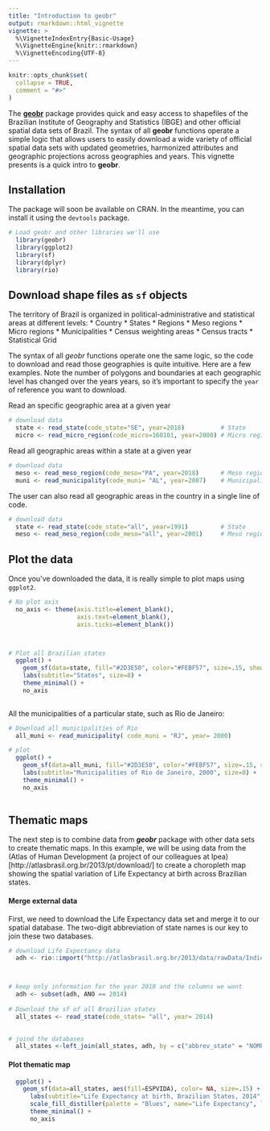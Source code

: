 ---
title: "Introduction to geobr"
output: rmarkdown::html_vignette
vignette: >
  %\VignetteIndexEntry{Basic-Usage}
  %\VignetteEngine{knitr::rmarkdown}
  %\VignetteEncoding{UTF-8}
---

```{r, include = FALSE}
knitr::opts_chunk$set(
  collapse = TRUE,
  comment = "#>"
)
```

The [**geobr**](https://github.com/ipeaGIT/geobr) package provides quick and easy access to shapefiles of the Brazilian Institute of Geography and Statistics (IBGE) and other official spatial data sets of Brazil. The syntax of all **geobr** functions operate a simple logic that allows users to easily download a wide variety of official spatial data sets with updated geometries, harmonized attributes and geographic projections across geographies and years. This vignette presents is a quick intro to **geobr**.


## Installation

The package will soon be available on CRAN. In the meantime, you can install it using the `devtools` package.

```{r }
# Load geobr and other libraries we'll use
  library(geobr)
  library(ggplot2)
  library(sf)
  library(dplyr)
  library(rio)

```



## Download shape files as `sf` objects

The territory of Brazil is organized in political-administrative and statistical areas at different levels: 
* Country
* States
* Regions
* Meso regions
* Micro regions
* Municipalities
* Census weighting areas
* Census tracts
* Statistical Grid 

The syntax of all *geobr* functions operate one the same logic, so the code to download and read those geographies is quite intuitive. Here are a few examples. Note the number of polygons and boundaries at each geographic level has changed over the years years, so it's important to specify the `year` of reference you want to download.


Read an specific geographic area at a given year
```{r message=FALSE,warning=FALSE,results='hide'}
# download data
  state <- read_state(code_state="SE", year=2018)          # State
  micro <- read_micro_region(code_micro=160101, year=2000) # Micro region

```


Read all geographic areas within a state at a given year
```{r message=FALSE,warning=FALSE,results='hide'}
# download data
  meso <- read_meso_region(code_meso="PA", year=2018)      # Meso region
  muni <- read_municipality(code_muni= "AL", year=2007)    # Municipality

```


The user can also read all geographic areas in the country in a single line of code.
```{r message=FALSE,warning=FALSE,results='hide'}
# download data
  state <- read_state(code_state="all", year=1991)         # State
  meso <- read_meso_region(code_meso="all", year=2001)     # Meso region

```


## Plot the data


Once you've downloaded the data, it is really simple to plot maps using `ggplot2`.


```{r , fig.height = 8, fig.width = 8, fig.align = "center",message=FALSE,warning=FALSE}

# No plot axis
  no_axis <- theme(axis.title=element_blank(),
                   axis.text=element_blank(),
                   axis.ticks=element_blank())



# Plot all Brazilian states
  ggplot() + 
    geom_sf(data=state, fill="#2D3E50", color="#FEBF57", size=.15, show.legend = FALSE) + 
    labs(subtitle="States", size=8) + 
    theme_minimal() +
    no_axis
  
```

All the municipalities of a particular state, such as Rio de Janeiro:

```{r , fig.height = 8, fig.width = 8, fig.align = "center",message=FALSE,warning=FALSE}
# Download all municipalities of Rio
  all_muni <- read_municipality( code_muni = "RJ", year= 2000)

# plot
  ggplot() + 
    geom_sf(data=all_muni, fill="#2D3E50", color="#FEBF57", size=.15, show.legend = FALSE) +
    labs(subtitle="Municipalities of Rio de Janeiro, 2000", size=8) + 
    theme_minimal() +
    no_axis
    
```


## Thematic maps

The next step is to combine  data from ***geobr*** package with other data sets to create thematic maps. In this example, we will be using data from the (Atlas of Human Development (a project of our colleagues at Ipea)[http://atlasbrasil.org.br/2013/pt/download/] to create a choropleth map showing the spatial variation of Life Expectancy at birth across Brazilian states.

#### Merge external data

First, we need to download the Life Expectancy data set and merge it to our spatial database. The two-digit abbreviation of state names is our key to join these two databases.

```{r , fig.height = 8, fig.width = 8, fig.align = "center",message=FALSE,warning=FALSE}

# download Life Expectancy data
  adh <- rio::import("http://atlasbrasil.org.br/2013/data/rawData/Indicadores%20Atlas%20-%20RADAR%20IDHM.xlsx", which = "Dados")



# keep only information for the year 2010 and the columns we want
  adh <- subset(adh, ANO == 2014)
  
# Download the sf of all Brazilian states
  all_states <- read_state(code_state= "all", year= 2014)

  
# joind the databases
  all_states <-left_join(all_states, adh, by = c("abbrev_state" = "NOME_AGREGA"))
```

#### Plot thematic map

```{r , fig.height = 8, fig.width = 8, fig.align = "center",message=FALSE,warning=FALSE}

  ggplot() + 
    geom_sf(data=all_states, aes(fill=ESPVIDA), color= NA, size=.15) + 
      labs(subtitle="Life Expectancy at birth, Brazilian States, 2014", size=8) + 
      scale_fill_distiller(palette = "Blues", name="Life Expectancy", limits = c(65,80)) +
      theme_minimal() +
      no_axis

```

